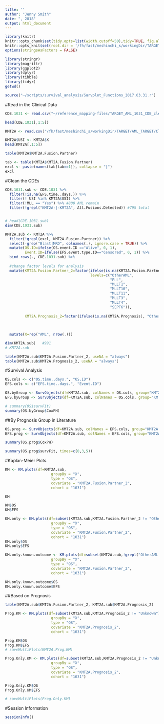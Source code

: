 ```yaml
---
title: ''
author: "Jenny Smith"
date: ", 2018"
output: html_document
---
```


```r
library(knitr)
knitr::opts_chunk$set(tidy.opts=list(width.cutoff=50),tidy=TRUE, fig.align='center', fig.height=5, fig.width=8)
knitr::opts_knit$set(root.dir = '/fh/fast/meshinchi_s/workingDir/TARGET/AML_TARGET/Clinical/analysis/2018.07.29_KMT2A_OS_EFS')
options(stringsAsFactors = FALSE)
```


```r
library(stringr)
library(magrittr)
library(ggplot2)
library(dplyr)
library(tibble)
library(tidyr)
getwd()
```


```r
source("~/scripts/survival_analysis/Survplot_Functions_2017.03.31.r")
```



#Read in the Clinical Data

```r
CDE.1031 <- read.csv("~/reference_mapping-files/TARGET_AML_1031_CDE_cleaned_7.06.2018.csv")

head(CDE.1031[,1:5])
```


```r
KMT2A <- read.csv("/fh/fast/meshinchi_s/workingDir/TARGET/AML_TARGET/Clinical/analysis/2018.07.29_KMT2A_OS_EFS/CDEs_with_KMT2Ainfo_RBS_RNA-Seq_07.26.2018.csv")

KMT2A$USI <- KMT2A$X
head(KMT2A[,1:5])
```

```r
table(KMT2A$KMT2A.Fusion.Partner)
```

```r
tab <- table(KMT2A$KMT2A.Fusion.Partner)
excl <- paste(names(tab[tab==1]), collapse = "|")
excl
```


#Clean the CDEs

```r
CDE.1031.sub <- CDE.1031 %>%
  filter(!is.na(EFS.time..days.)) %>%
  filter(! USI %in% KMT2A$USI) %>%
  filter(!MLL == "Yes") %>% #800 AML remain
  filter(!grepl("KMT2A-|-KMT2A", All.Fusions.Detected)) #795 total 


# head(CDE.1031.sub)
dim(CDE.1031.sub)
```


```r
KMT2A.sub <- KMT2A %>%
  filter(!grepl(excl, KMT2A.Fusion.Partner)) %>%
  select(-grep("Blast|MRD", colnames(.), ignore.case = TRUE)) %>%
  mutate(OS.ID=ifelse(OS.event.ID =="Alive", 0, 1), 
         Event.ID=ifelse(EFS.event.type.ID=="Censored", 0, 1)) %>%
  bind_rows(., CDE.1031.sub) %>%
  
  #change factor levels for analysis
  mutate(KMT2A.Fusion.Partner_2=factor(ifelse(is.na(KMT2A.Fusion.Partner), "OtherAML", KMT2A.Fusion.Partner), 
                                       levels=c("OtherAML",
                                                "ELL", 
                                                "MLLT1",
                                                "MLLT10",
                                                "MLLT11",
                                                "MLLT3",
                                                "MLLT4",
                                                "SEPT6")),
         
         KMT2A.Prognosis_2=factor(ifelse(is.na(KMT2A.Prognosis), "OtherAML", KMT2A.Prognosis), levels = c("OtherAML",
                                                                                                          "Good",
                                                                                                          "Poor",
                                                                                                          "Unknown"))) %>%
  mutate(X=rep("AML", nrow(.)))

dim(KMT2A.sub)   #991
# KMT2A.sub
```

```r
table(KMT2A.sub$KMT2A.Fusion.Partner_2, useNA = "always")
table(KMT2A.sub$KMT2A.Prognosis_2, useNA = "always")
```


#Survival Analysis


```r
OS.cols <- c("OS.time..days.", "OS.ID")
EFS.cols <- c("EFS.time..days.", "Event.ID")
```


```r
OS.byGroup <- SurvObjects(df=KMT2A.sub, colNames = OS.cols, group="KMT2A.Fusion.Partner_2",time = "DtoY")
EFS.byGroup <- SurvObjects(df=KMT2A.sub, colNames = OS.cols, group="KMT2A.Fusion.Partner_2",time = "DtoY")
```


```r
# summary(OS$survFit)
summary(OS.byGroup$CoxPH)
```

##By Prognosis Group in Literature

```r
OS.prog <- SurvObjects(df=KMT2A.sub, colNames = EFS.cols, group="KMT2A.Prognosis_2",time = "DtoY")
EFS.prog <- SurvObjects(df=KMT2A.sub, colNames = EFS.cols, group="KMT2A.Prognosis_2",time = "DtoY")
```

```r
summary(OS.prog$CoxPH)
```
```r
summary(OS.prog$survFit, times=c(0,3,5))
```


#Kaplan-Meier Plots 

```r
KM <- KM.plots(df=KMT2A.sub,
                     groupBy = "X", 
                     type = "OS",
                     covariate = "KMT2A.Fusion.Partner_2", 
                     cohort = "1031")

KM
```

```r
KM$OS
KM$EFS
```



```r
KM.only <- KM.plots(df=subset(KMT2A.sub,KMT2A.Fusion.Partner_2 != "OtherAML"),
                     groupBy = "X", 
                     type = "OS",
                     covariate = "KMT2A.Fusion.Partner_2", 
                     cohort = "1031")
KM.only$OS
KM.only$EFS
```

```r
KM.only.known.outcome <- KM.plots(df=subset(KMT2A.sub,!grepl("OtherAML|MLLT3|MLLT4", KMT2A.sub$KMT2A.Fusion.Partner_2)),
                     groupBy = "X", 
                     type = "OS",
                     covariate = "KMT2A.Fusion.Partner_2", 
                     cohort = "1031")

KM.only.known.outcome$OS
KM.only.known.outcome$EFS
```



##Based on Prognosis

```r
table(KMT2A.sub$KMT2A.Fusion.Partner_2, KMT2A.sub$KMT2A.Prognosis_2)
```


```r
Prog.KM <- KM.plots(df=subset(KMT2A.sub,KMT2A.Prognosis_2 != "Unknown"),
                     groupBy = "X", 
                     type = "OS",
                     covariate = "KMT2A.Prognosis_2", 
                     cohort = "1031")

Prog.KM$OS
Prog.KM$EFS
# saveMultiPlots(KMT2A.Prog.KM)
```


```r
Prog.Only.KM <- KM.plots(df=subset(KMT2A.sub,KMT2A.Prognosis_2 != "Unknown" & KMT2A.Prognosis_2 != "OtherAML"),
                     groupBy = "X", 
                     type = "OS",
                     covariate = "KMT2A.Prognosis_2", 
                     cohort = "1031")

Prog.Only.KM$OS
Prog.Only.KM$EFS

# saveMultiPlots(Prog.Only.KM)
```




#Session Information 

```r
sessionInfo()
```

